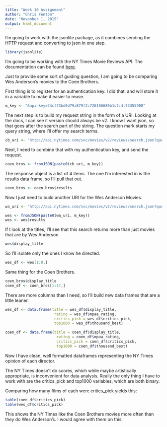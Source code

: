```yaml
---
title: "Week 10 Assignment"
author: "Chris Fenton"
date: "November 1, 2015"
output: html_document
---
```


I'm going to work with the jsonlite package, as it combines sending the HTTP request
and converting to json in one step. 

```r
library(jsonlite)
```

I'm going to be working with the NY Times Movie Reviews API. The documentation
can be found [here](http://developer.nytimes.com/docs/movie_reviews_api/).

Just to provide some sort of guiding question, I am going to be comparing Wes Anderson's
movies to the Coen Brothers.

First thing is to register for an authentication key. I did that, and will store it
in a variable to make it easier to reuse.

```r
m_key <- "&api-key=24cf73bd0d79a879f2c726186680b1c7:4:73355908"
```

The next step is to build my request string in the form of a URI. Looking at the docs,
I can see it version should always be v2. I know I want json, so that goes after the search
part of the string. The question mark starts my query string, where I'll offer my search
terms.

```r
cb_uri <- "http://api.nytimes.com/svc/movies/v2/reviews/search.json?query=joel+ethan+coen"
```

Next, I need to combine that with my authentication key, and send the request.

```r
coen_bros <- fromJSON(paste0(cb_uri, m_key))
```

The response object is a list of 4 items. The one I'm interested in is the results data frame,
so I'll pull that out.

```r
coen_bros <- coen_bros$results
```

Now I just need to build another URI for the Wes Anderson Movies.

```r
wa_uri <- "http://api.nytimes.com/svc/movies/v2/reviews/search.json?query=wes+anderson"

wes <- fromJSON(paste0(wa_uri, m_key))
wes <- wes$results
```


If I look at the titles, I'll see that this search returns more than just movies that are by Wes Anderson.

```r
wes$display_title
```

So I'll isolate only the ones I know he directed.

```r
wes_df <- wes[1:8,]
```

Same thing for the Coen Brothers.

```r
coen_bros$display_title
coen_df <- coen_bros[1:17,]
```


There are more columns than I need, so I'll build new data frames that are a little leaner.

```r
wes_df <- data.frame(title = wes_df$display_title, 
                      rating = wes_df$mpaa_rating, 
                      critics_pick = wes_df$critics_pick, 
                      top1000 = wes_df$thousand_best)

coen_df <- data.frame(title = coen_df$display_title, 
                       rating = coen_df$mpaa_rating, 
                       critics_pick = coen_df$critics_pick, 
                       top1000 = coen_df$thousand_best)
```

Now I have clean, well formatted dataframes representing the NY Times opinion of each director.


The NY Times doesn't do scores, which while maybe artistically appropriate, is inconvenient for data analysis. Really the only thing I have to work with are the critics_pick and top1000 variables, which are both binary.

Comparing how many films of each were critics_pick yields this:

```r
table(coen_df$critics_pick)
table(wes_df$critics_pick)
```

This shows the NY Times like the Coen Brothers movies more often than they do Wes Anderson's. I
would agree with them on this.

